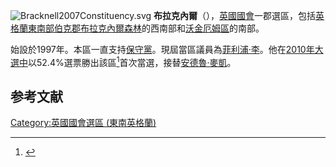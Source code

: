 [[File:Bracknell2007Constituency.svg|right]]
'''布拉克內爾'''（{{lang-en|Bracknell}}），[[英國|英國]][[英國國會|國會]]一郡選區，包括[[英格蘭|英格蘭]][[東南英格蘭|東南部]][[伯克郡|伯克郡]][[布拉克內爾森林|布拉克內爾森林]]的西南部和[[沃金厄姆區|沃金厄姆區]]的南部。

始設於1997年。本區一直支持[[保守黨_(英國)|保守黨]]。現屆當區議員為[[菲利浦·李|菲利浦·李]]。他在[[2010年英國大選|2010年大選中]]以52.4%選票勝出該區<ref name="">{{cite news|publisher=[[英國廣播公司|英國廣播公司]]
|date=2010年5月7日
|title=Election 2010/Constituency/Bracknell
|url=http://news.bbc.co.uk/1/shared/election2010/results/constituency/a57.stm
}}</ref>首次當選，接替[[安德魯·麥凱|安德魯·麥凱]]。

==参考文献==
<div class="references-small">
<references></references>
</div>
{{英國國會選區 (東南英格蘭)}}
{{DEFAULTSORT:Bracknell}}
[[Category:英國國會選區_(東南英格蘭)|Category:英國國會選區 (東南英格蘭)]]